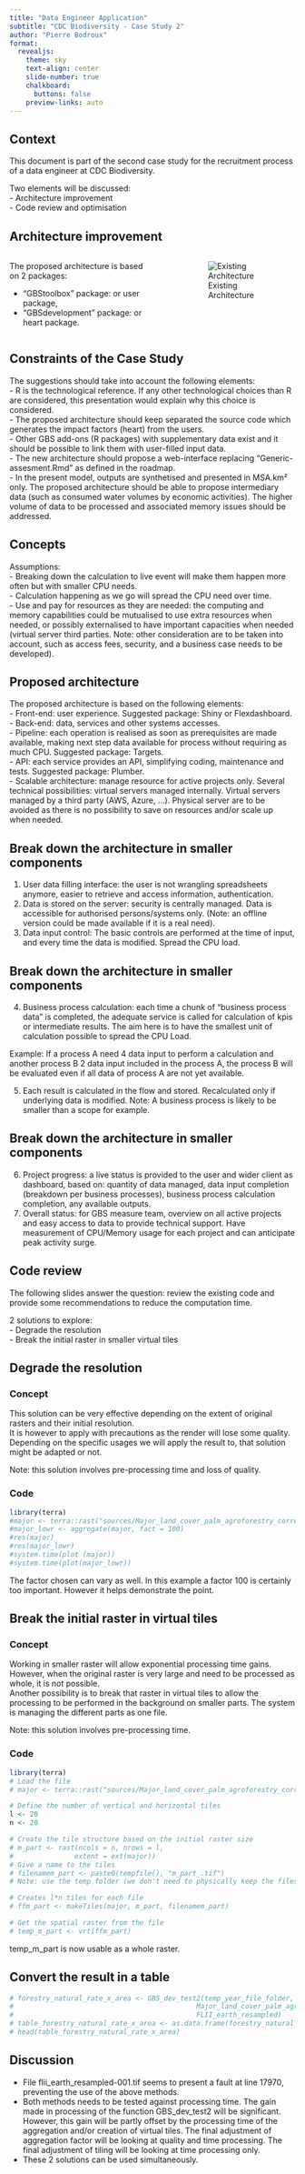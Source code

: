 ---
title: "Data Engineer Application"
subtitle: "CDC Biodiversity - Case Study 2"
author: "Pierre Bodroux"
format:
  revealjs: 
    theme: sky
    text-align: center
    slide-number: true
    chalkboard: 
      buttons: false
    preview-links: auto
---

<style>
    .reveal section p {
    display: inline-block;
    font-size: 0.6em;
    line-height: 1.2em;
    vertical-align: center;
  }
</style>

## Context

This document is part of the second case study for the recruitment process of a data engineer at CDC Biodiversity.

Two elements will be discussed:  
-  Architecture improvement  
-  Code review and optimisation  

## Architecture improvement

::: columns
::: {.column width="55%"}


The proposed architecture is based on 2 packages:  

- "GBStoolbox" package: or user package,  
- "GBSdevelopment" package: or heart package.  

:::

::: {.column width="3%"}
:::

::: {.column width="42%"}
![Existing Architecture](images/GBS_architecture_asis.png)
:::
:::
 
 


## Constraints of the Case Study

The suggestions should take into account the following elements:  
- R is the technological reference. If any other technological choices than R are considered, this presentation would explain why this choice is considered.  
- The proposed architecture should keep separated the source code which generates the impact factors (heart) from the users.  
- Other GBS add-ons (R packages) with supplementary data exist and it should be possible to link them with user-filled input data.  
- The new architecture should propose a web-interface replacing "Generic-assesment.Rmd" as defined in the roadmap.  
- In the present model, outputs are synthetised and presented in MSA.km² only. The proposed architecture should be able to propose intermediary data (such as consumed water volumes by economic activities). The higher volume of data to be processed and associated memory issues should be addressed.  

## Concepts {.r-fit-text}

Assumptions:  
- Breaking down the calculation to live event will make them happen more often but with smaller CPU needs.  
- Calculation happening as we go will spread the CPU need over time.  
- Use and pay for resources as they are needed: the computing and memory capabilities could be mutualised to use extra resources when needed, or possibly externalised to have important capacities when needed (virtual server third parties. Note: other consideration are to be taken into account, such as access fees, security, and a business case needs to be developed).  

## Proposed architecture{.r-fit-text}

The proposed architecture is based on the following elements:  
- Front-end: user experience. Suggested package: Shiny or Flexdashboard.  
- Back-end: data, services and other systems accesses.  
- Pipeline: each operation is realised as soon as prerequisites are made available, making next step data available for process without requiring as much CPU. Suggested package: Targets.  
- API: each service provides an API, simplifying coding, maintenance and tests. Suggested package: Plumber.  
- Scalable architecture: manage resource for active projects only. Several technical possibilities: virtual servers managed internally. Virtual servers managed by a third party (AWS, Azure, ...). Physical server are to be avoided as there is no possibility to save on resources and/or scale up when needed.  


## Break down the architecture in smaller components {.r-fit-text}

1. User data filling interface: the user is not wrangling spreadsheets anymore, easier to retrieve and access information, authentication.   
2. Data is stored on the server: security is centrally managed. Data is accessible for authorised persons/systems only. (Note: an offline version could be made available if it is a real need).  
3. Data input control: The basic controls are performed at the time of input, and every time the data is modified. Spread the CPU load.  

## Break down the architecture in smaller components {.r-fit-text}
4. Business process calculation: each time a chunk of "business process data" is completed, the adequate service is called for calculation of kpis or intermediate results. The aim here is to have the smallest unit of calculation possible to spread the CPU Load.  

Example: If a process A need 4 data input to perform a calculation and another process B 2 data input included in the process A, the process B will be evaluated even if all data of process A are not yet available. 

5. Each result is calculated in the flow and stored. Recalculated only if underlying data is modified. Note: A business process is likely to be smaller than a scope for example.  

## Break down the architecture in smaller components {.r-fit-text}
6. Project progress: a live status is provided to the user and wider client as dashboard, based on: quantity of data managed, data input completion (breakdown per business processes), business process calculation completion, any available outputs.  
7. Overall status: for GBS measure team, overview on all active projects and easy access to data to provide technical support. Have measurement of CPU/Memory usage for each project and can anticipate peak activity surge.  

## Code review

The following slides answer the question: review the existing code and provide some recommendations to reduce the computation time.

2 solutions to explore:  
- Degrade the resolution  
- Break the initial raster in smaller virtual tiles  

## Degrade the resolution
::: panel-tabset
### Concept

This solution can be very effective depending on the extent of original rasters and their initial resolution.   
It is however to apply with precautions as the render will lose some quality. Depending on the specific usages we will apply the result to, that solution might be adapted or not.  

Note: this solution involves pre-processing time and loss of quality.  

### Code  

```{r, echo=TRUE}
library(terra)  
#major <- terra::rast("sources/Major_land_cover_palm_agroforestry_corrected.tif")  
#major_lowr <- aggregate(major, fact = 100)  
#res(major)  
#res(major_lowr)  
#system.time(plot (major))  
#system.time(plot(major_lowr))  
```
The factor chosen can vary as well. In this example a factor 100 is certainly too important. However it helps demonstrate the point.
:::

## Break the initial raster in virtual tiles 

::: panel-tabset
### Concept

Working in smaller raster will allow exponential processing time gains. However, when the original raster is very large and need to be processed as whole, it is not possible.    
Another possibility is to break that raster in virtual tiles to allow the processing to be performed in the background on smaller parts. The system is managing the different parts as one file.  

Note: this solution involves pre-processing time.  

### Code

```{r, echo=TRUE}
library(terra)  
# Load the file
# major <- terra::rast("sources/Major_land_cover_palm_agroforestry_corrected.tif")  

# Define the number of vertical and horizontal tiles  
l <- 20  
n <- 20  

# Create the tile structure based on the initial raster size
# m_part <- rast(ncols = n, nrows = l, 
#               extent = ext(major))  
# Give a name to the tiles  
# filenamem_part <- paste0(tempfile(), "m_part_.tif")  
# Note: use the temp folder (we don't need to physically keep the files)  

# Creates l*n tiles for each file  
# ffm_part <- makeTiles(major, m_part, filenamem_part)  

# Get the spatial raster from the file  
# temp_m_part <- vrt(ffm_part)  

```
temp_m_part is now usable as a whole raster.
:::

## Convert the result in a table

```{r, echo = TRUE}
# forestry_natural_rate_x_area <- GBS_dev_test2(temp_year_file_folder,
#                                             Major_land_cover_palm_agroforestry_corrected,
#                                             FLII_earth_resampled)
# table_forestry_natural_rate_x_area <- as.data.frame(forestry_natural_rate_x_area, xy = TRUE)
# head(table_forestry_natural_rate_x_area)
```

## Discussion

- File flii_earth_resampled-001.tif seems to present a fault at line 17970, preventing the use of the above methods.     
- Both methods needs to be tested against processing time. The gain made in processing of the function GBS_dev_test2 will be significant. However, this gain will be partly offset by the processing time of the aggregation and/or creation of virtual tiles. The final adjustment of aggregation factor will be looking at quality and time processing. The final adjustment of tiling will be looking at time processing only.  
- These 2 solutions can be used simultaneously.  

